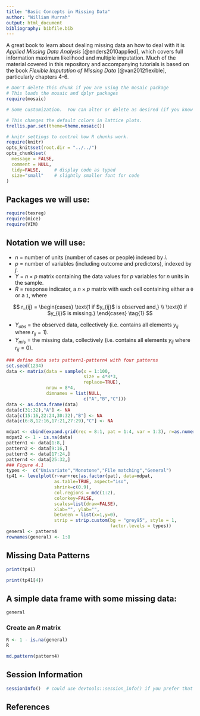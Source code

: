 ```yaml
---
title: "Basic Concepts in Missing Data"
author: "William Murrah"
output: html_document
bibliography: bibfile.bib
---
```


A great book to learn about dealing missing data an how to deal with it is *Applied Missing Data Analysis* [@enders2010applied], which covers full information maximum likelihood and multiple imputation.
Much of the material covered in this repository and accompanying tutorials is based on the book *Flexible Imputation of Missing Data* [@van2012flexible], particularly chapters 4-6.


```r
# Don't delete this chunk if you are using the mosaic package
# This loads the mosaic and dplyr packages
require(mosaic)
```

```r
# Some customization.  You can alter or delete as desired (if you know what you are doing).

# This changes the default colors in lattice plots.
trellis.par.set(theme=theme.mosaic())  

# knitr settings to control how R chunks work.
require(knitr)
opts_knit$set(root.dir = "../../")
opts_chunk$set(
  message = FALSE,
  comment = NULL,
  tidy=FALSE,     # display code as typed
  size="small"    # slightly smaller font for code
)
```


## Packages we will use:
```r
require(texreg)  
require(mice)
require(VIM)
```

## Notation we will use:

* $n$ = number of units (number of cases or people) indexed by $i$.
* $p$ = number of variables (including outcome and predictors), indexed by $j$.
* $Y$ = $n\times p$ matrix containing the data values for $p$ variables for $n$ units in the sample.
* $R$ = response indicator, a $n\times p$ matrix with each cell containing either a `0` or a `1`, where

$$
r_{ij} = 
\begin{cases}
  \text{1 if $y_{ij}$ is observed and,} \\
  \text{0 if $y_{ij}$ is missing.}
\end{cases} \tag{1}
$$

* $Y_{obs}$ = the observed data, collectively (i.e. contains all elements $y_{ij}$ where $r_{ij} = 1$).
* $Y_{mis}$ = the missing data, collectively (i.e. contains all elements $y_{ij}$ where $r_{ij} = 0$). 


```r
### define data sets pattern1-pattern4 with four patterns
set.seed(1234)
data <- matrix(data = sample(x = 1:100, 
                             size = 4*8*3, 
                             replace=TRUE), 
               nrow = 8*4,
               dimnames = list(NULL, 
                             c("A","B","C")))
data <- as.data.frame(data)
data[c(31:32),"A"] <- NA
data[c(15:16,22:24,30:32),"B"] <- NA
data[c(6:8,12:16,17:21,27:29),"C"] <- NA

mdpat <- cbind(expand.grid(rec = 8:1, pat = 1:4, var = 1:3), r=as.numeric(as.vector(is.na(data))))
mdpat2 <- 1 - is.na(data)
pattern1 <- data[1:8,]
pattern2 <- data[9:16,]
pattern3 <- data[17:24,]
pattern4 <- data[25:32,]
### Figure 4.1
types <-  c("Univariate","Monotone","File matching","General")
tp41 <- levelplot(r~var+rec|as.factor(pat), data=mdpat, 
                  as.table=TRUE, aspect="iso",
                  shrink=c(0.9), 
                  col.regions = mdc(1:2),
                  colorkey=FALSE,
                  scales=list(draw=FALSE),
                  xlab="", ylab="",
                  between = list(x=1,y=0),
                  strip = strip.custom(bg = "grey95", style = 1,
                                       factor.levels = types))
general <- pattern4
rownames(general) <- 1:8
```

\newpage

## Missing Data Patterns
```r

print(tp41)
```

```r

print(tp41[4])
```

## A simple data frame with some missing data:
```r
general
```

### Create an $R$ matrix
```r
R <- 1 - is.na(general)
R
```

```r
md.pattern(pattern4)

```



\newpage

## Session Information

```r
sessionInfo()  # could use devtools::session_info() if you prefer that
```

## References